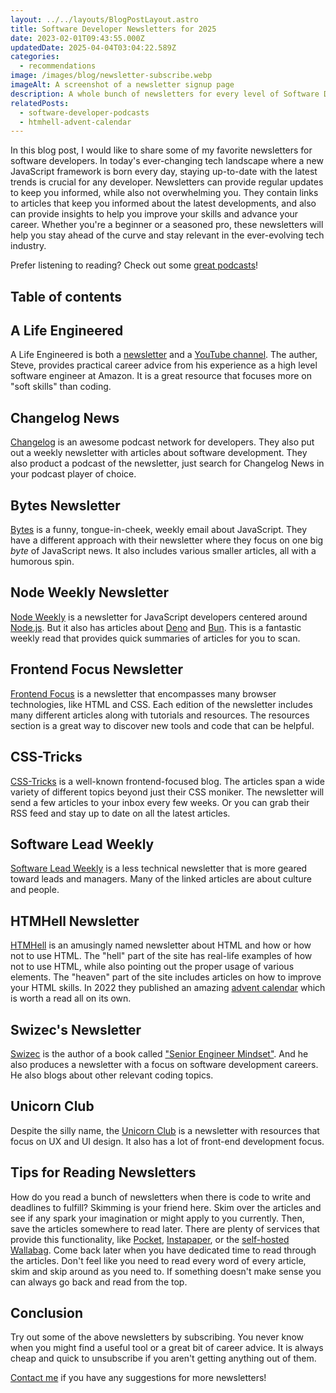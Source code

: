 ```yaml
---
layout: ../../layouts/BlogPostLayout.astro
title: Software Developer Newsletters for 2025
date: 2023-02-01T09:43:55.000Z
updatedDate: 2025-04-04T03:04:22.589Z
categories:
  - recommendations
image: /images/blog/newsletter-subscribe.webp
imageAlt: A screenshot of a newsletter signup page
description: A whole bunch of newsletters for every level of Software Developer.
relatedPosts:
  - software-developer-podcasts
  - htmhell-advent-calendar
---
```

In this blog post, I would like to share some of my favorite newsletters for software developers.
In today's ever-changing tech landscape where a new JavaScript framework is born every day,
staying up-to-date with the latest trends is crucial for any developer. Newsletters
can provide regular updates to keep you informed, while also not overwhelming you.
They contain links to articles that keep you informed about the latest developments,
and also can provide insights to help you improve your skills and advance your career.
Whether you're a beginner or a seasoned pro, these newsletters will help you stay
ahead of the curve and stay relevant in the ever-evolving tech industry.

Prefer listening to reading? Check out some [great podcasts](/blog/software-developer-podcasts/)!

<RandomSupport />

## Table of contents

## A Life Engineered

A Life Engineered is both a [newsletter](https://alifeengineered.com/) and a
[YouTube channel](https://www.youtube.com/@ALifeEngineered). The auther, Steve,
provides practical career advice from his experience as a high level software engineer
at Amazon. It is a great resource that focuses more on "soft skills" than coding.

<Ad />

## Changelog News

[Changelog](https://changelog.com/news) is an awesome podcast network for developers.
They also put out a weekly newsletter with articles about software development.
They also product a podcast of the newsletter, just search for Changelog News
in your podcast player of choice.

## Bytes Newsletter

[Bytes](https://bytes.dev/) is a funny, tongue-in-cheek, weekly email about JavaScript.
They have a different approach with their newsletter where they focus on one
big _byte_ of JavaScript news. It also includes various smaller articles, all
with a humorous spin.

<Ad />

## Node Weekly Newsletter

<NewsletterForm />

[Node Weekly](https://nodeweekly.com/) is a newsletter for JavaScript developers
centered around [Node.js](https://nodejs.org/). But it also has articles about
[Deno](https://deno.com/) and [Bun](https://bun.sh/). This is a fantastic weekly
read that provides quick summaries of articles for you to scan.

## Frontend Focus Newsletter

[Frontend Focus](https://frontendfoc.us/) is a newsletter that encompasses many
browser technologies, like HTML and CSS. Each edition of the newsletter includes
many different articles along with tutorials and resources. The resources section
is a great way to discover new tools and code that can be helpful.

<Ad />

## CSS-Tricks

[CSS-Tricks](https://css-tricks.com/) is a well-known frontend-focused blog.
The articles span a wide variety of different topics beyond just their CSS moniker.
The newsletter will send a few articles to your inbox every few weeks. Or you can
grab their RSS feed and stay up to date on all the latest articles.

## Software Lead Weekly

[Software Lead Weekly](https://softwareleadweekly.com/) is a less technical newsletter
that is more geared toward leads and managers. Many of the linked articles are
about culture and people.

<Ad />

## HTMHell Newsletter

[HTMHell](https://www.htmhell.dev/newsletter/) is an amusingly named newsletter
about HTML and how or how not to use HTML. The "hell" part of the site has
real-life examples of how not to use HTML, while also pointing out the proper
usage of various elements. The "heaven" part of the site includes articles on
how to improve your HTML skills. In 2022 they published an amazing
[advent calendar](https://www.htmhell.dev/adventcalendar/) which is worth a read
all on its own.


## Swizec's Newsletter

[Swizec](https://swizec.com/) is the author of a book called
["Senior Engineer Mindset"](https://swizec.com/senior-mindset/). And he also produces
a newsletter with a focus on software development careers. He also blogs about
other relevant coding topics.

<Ad />

## Unicorn Club

Despite the silly name, the [Unicorn Club](https://unicornclub.dev/) is a newsletter
with resources that focus on UX and UI design. It also has a lot of front-end
development focus.

## Tips for Reading Newsletters

How do you read a bunch of newsletters when there is code to write and deadlines
to fulfill? Skimming is your friend here. Skim over the articles and see if any
spark your imagination or might apply to you currently. Then, save the articles
somewhere to read later. There are plenty of services that provide this functionality,
like [Pocket](https://getpocket.com/), [Instapaper](https://www.instapaper.com/),
or the [self-hosted](/blog/self-hosting/) [Wallabag](https://wallabag.org/).
Come back later when you have dedicated time to read through the articles. Don't
feel like you need to read every word of every article, skim and skip around as
you need to. If something doesn't make sense you can always go back and read from
the top.

## Conclusion

Try out some of the above newsletters by subscribing. You never know when you might
find a useful tool or a great bit of career advice. It is always cheap and quick
to unsubscribe if you aren't getting anything out of them.

[Contact me](/#contact) if you have any suggestions for more newsletters!
